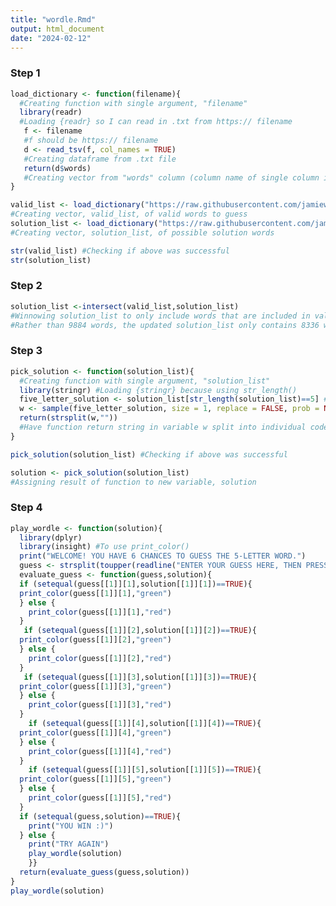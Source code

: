 ```yaml
---
title: "wordle.Rmd"
output: html_document
date: "2024-02-12"
---
```

### Step 1
```r
load_dictionary <- function(filename){ 
  #Creating function with single argument, "filename"
  library(readr) 
  #Loading {readr} so I can read in .txt from https:// filename
   f <- filename 
   #f should be https:// filename
   d <- read_tsv(f, col_names = TRUE) 
   #Creating dataframe from .txt file
   return(d$words) 
   #Creating vector from "words" column (column name of single column in both .txt files)
}

valid_list <- load_dictionary("https://raw.githubusercontent.com/jamiewiener119/exercise-04/main/collins-scrabble-words-2019.txt") 
#Creating vector, valid_list, of valid words to guess
solution_list <- load_dictionary("https://raw.githubusercontent.com/jamiewiener119/exercise-04/main/google-10000-english-usa-no-swears.txt") 
#Creating vector, solution_list, of possible solution words

str(valid_list) #Checking if above was successful
str(solution_list)
```

### Step 2
```r
solution_list <-intersect(valid_list,solution_list) 
#Winnowing solution_list to only include words that are included in valid_list
#Rather than 9884 words, the updated solution_list only contains 8336 words
```


### Step 3
```r
pick_solution <- function(solution_list){ 
  #Creating function with single argument, "solution_list"
  library(stringr) #Loading {stringr} because using str_length()
  five_letter_solution <- solution_list[str_length(solution_list)==5] #Creating vector five_letter_solution, which is a subset of solution_list containing only entries (words) with a computed length of 5 codepoints (letters)
  w <- sample(five_letter_solution, size = 1, replace = FALSE, prob = NULL) #Assigning one randomly sampled word from five_letter_solution (without replacement or weighted probabilities) to variable, w
  return(strsplit(w,"")) 
  #Have function return string in variable w split into individual codepoints (letters)
}

pick_solution(solution_list) #Checking if above was successful

solution <- pick_solution(solution_list) 
#Assigning result of function to new variable, solution
```
### Step 4
```r
play_wordle <- function(solution){
  library(dplyr) 
  library(insight) #To use print_color()
  print("WELCOME! YOU HAVE 6 CHANCES TO GUESS THE 5-LETTER WORD.")
  guess <- strsplit(toupper(readline("ENTER YOUR GUESS HERE, THEN PRESS <ENTER>: ")),"")
  evaluate_guess <- function(guess,solution){
  if (setequal(guess[[1]][1],solution[[1]][1])==TRUE){
  print_color(guess[[1]][1],"green")
  } else {
    print_color(guess[[1]][1],"red")
  }
   if (setequal(guess[[1]][2],solution[[1]][2])==TRUE){
  print_color(guess[[1]][2],"green")
  } else {
    print_color(guess[[1]][2],"red")
  }
   if (setequal(guess[[1]][3],solution[[1]][3])==TRUE){
  print_color(guess[[1]][3],"green")
  } else {
    print_color(guess[[1]][3],"red")
  }
    if (setequal(guess[[1]][4],solution[[1]][4])==TRUE){
  print_color(guess[[1]][4],"green")
  } else {
    print_color(guess[[1]][4],"red")
  }
    if (setequal(guess[[1]][5],solution[[1]][5])==TRUE){
  print_color(guess[[1]][5],"green")
  } else {
    print_color(guess[[1]][5],"red")
  }
  if (setequal(guess,solution)==TRUE){
    print("YOU WIN :)")
  } else {
    print("TRY AGAIN")
    play_wordle(solution)
    }}
  return(evaluate_guess(guess,solution))
}
play_wordle(solution)
```


